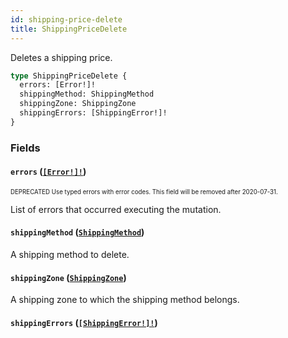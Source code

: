 ```yaml
---
id: shipping-price-delete
title: ShippingPriceDelete
---
```


Deletes a shipping price.

```graphql
type ShippingPriceDelete {
  errors: [Error!]!
  shippingMethod: ShippingMethod
  shippingZone: ShippingZone
  shippingErrors: [ShippingError!]!
}
```

### Fields

#### `errors` ([`[Error!]!`](/developer/api-reference/objects/error.mdx))

<sub><sup><span className="deprecatedTag">DEPRECATED</span> Use typed errors with error codes. This field will be removed after 2020-07-31.</sup></sub>

List of errors that occurred executing the mutation.

#### `shippingMethod` ([`ShippingMethod`](/developer/api-reference/objects/shipping-method.mdx))

A shipping method to delete.

#### `shippingZone` ([`ShippingZone`](/developer/api-reference/objects/shipping-zone.mdx))

A shipping zone to which the shipping method belongs.

#### `shippingErrors` ([`[ShippingError!]!`](/developer/api-reference/objects/shipping-error.mdx))
